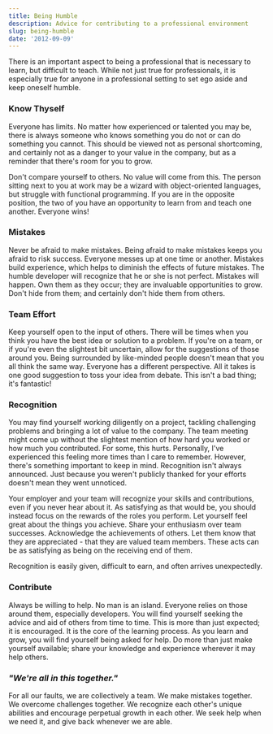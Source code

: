 ```yaml
---
title: Being Humble
description: Advice for contributing to a professional environment
slug: being-humble
date: '2012-09-09'
---
```


There is an important aspect to being a professional that is necessary to learn, but difficult to
teach. While not just true for professionals, it is especially true for anyone in a professional
setting to set ego aside and keep oneself humble.

### Know Thyself

Everyone has limits. No matter how experienced or talented you may be, there is always someone who
knows something you do not or can do something you cannot. This should be viewed not as personal
shortcoming, and certainly not as a danger to your value in the company, but as a reminder that
there's room for you to grow.

Don't compare yourself to others. No value will come from this. The person sitting next to you at
work may be a wizard with object-oriented languages, but struggle with functional programming. If
you are in the opposite position, the two of you have an opportunity to learn from and teach one
another. Everyone wins!

### Mistakes

Never be afraid to make mistakes. Being afraid to make mistakes keeps you afraid to risk success.
Everyone messes up at one time or another. Mistakes build experience, which helps to diminish the
effects of future mistakes. The humble developer will recognize that he or she is not perfect.
Mistakes will happen. Own them as they occur; they are invaluable opportunities to grow. Don't hide
from them; and certainly don't hide them from others.

### Team Effort

Keep yourself open to the input of others. There will be times when you think you have the best idea
or solution to a problem. If you're on a team, or if you're even the slightest bit uncertain, allow
for the suggestions of those around you. Being surrounded by like-minded people doesn't mean that
you all think the same way. Everyone has a different perspective. All it takes is one good
suggestion to toss your idea from debate. This isn't a bad thing; it's fantastic!

### Recognition

You may find yourself working diligently on a project, tackling challenging problems and bringing a
lot of value to the company. The team meeting might come up without the slightest mention of how
hard you worked or how much you contributed. For some, this hurts. Personally, I've experienced this
feeling more times than I care to remember. However, there's something important to keep in mind.
Recognition isn't always announced. Just because you weren't publicly thanked for your efforts
doesn't mean they went unnoticed.

Your employer and your team will recognize your skills and contributions, even if you never hear
about it. As satisfying as that would be, you should instead focus on the rewards of the roles you
perform. Let yourself feel great about the things you achieve. Share your enthusiasm over team
successes. Acknowledge the achievements of others. Let them know that they are appreciated - that
they are valued team members. These acts can be as satisfying as being on the receiving end of them.

Recognition is easily given, difficult to earn, and often arrives unexpectedly.

### Contribute

Always be willing to help. No man is an island. Everyone relies on those around them, especially
developers. You will find yourself seeking the advice and aid of others from time to time. This is
more than just expected; it is encouraged. It is the core of the learning process. As you learn and
grow, you will find yourself being asked for help. Do more than just make yourself available; share
your knowledge and experience wherever it may help others.

### _"We're all in this together."_

For all our faults, we are collectively a team. We make mistakes together. We overcome challenges
together. We recognize each other's unique abilities and encourage perpetual growth in each other.
We seek help when we need it, and give back whenever we are able.
